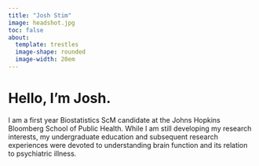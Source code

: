 ```yaml
---
title: "Josh Stim"
image: headshot.jpg
toc: false
about: 
  template: trestles
  image-shape: rounded
  image-width: 20em
---
```

        
# Hello, I'm Josh.

I am a first year Biostatistics ScM candidate at the Johns Hopkins Bloomberg School of Public Health. While I am still developing my research interests, my undergraduate education and subsequent research experiences were devoted to understanding brain function and its relation to psychiatric illness.
